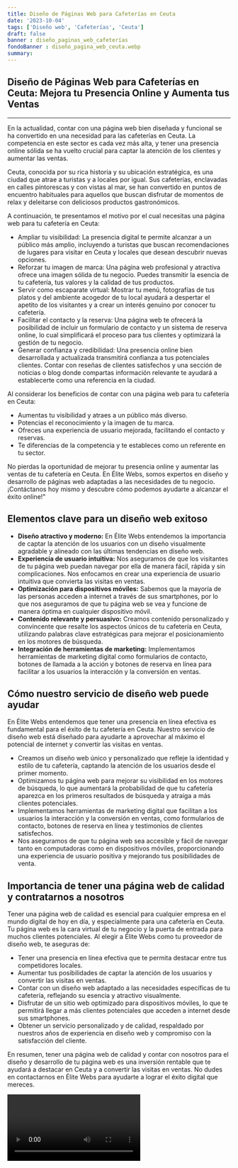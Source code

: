 ```yaml
---
title: Diseño de Páginas Web para Cafeterías en Ceuta
date: '2023-10-04'
tags: ['Diseño web', 'Cafeterías', 'Ceuta']
draft: false
banner : diseño_paginas_web_cafeterías
fondoBanner : diseño_pagina_web_ceuta.webp
summary: 
---
```


## Diseño de Páginas Web para Cafeterías en Ceuta: Mejora tu Presencia Online y Aumenta tus Ventas

---

En la actualidad, contar con una página web bien diseñada y funcional se ha convertido en una necesidad para las cafeterías en Ceuta. La competencia en este sector es cada vez más alta, y tener una presencia online sólida se ha vuelto crucial para captar la atención de los clientes y aumentar las ventas.

Ceuta, conocida por su rica historia y su ubicación estratégica, es una ciudad que atrae a turistas y a locales por igual. Sus cafeterías, enclavadas en calles pintorescas y con vistas al mar, se han convertido en puntos de encuentro habituales para aquellos que buscan disfrutar de momentos de relax y deleitarse con deliciosos productos gastronómicos.

A continuación, te presentamos el motivo por el cual necesitas una página web para tu cafetería en Ceuta:

- Ampliar tu visibilidad: La presencia digital te permite alcanzar a un público más amplio, incluyendo a turistas que buscan recomendaciones de lugares para visitar en Ceuta y locales que desean descubrir nuevas opciones.
- Reforzar tu imagen de marca: Una página web profesional y atractiva ofrece una imagen sólida de tu negocio. Puedes transmitir la esencia de tu cafetería, tus valores y la calidad de tus productos.
- Servir como escaparate virtual: Mostrar tu menú, fotografías de tus platos y del ambiente acogedor de tu local ayudará a despertar el apetito de los visitantes y a crear un interés genuino por conocer tu cafetería.
- Facilitar el contacto y la reserva: Una página web te ofrecerá la posibilidad de incluir un formulario de contacto y un sistema de reserva online, lo cual simplificará el proceso para tus clientes y optimizará la gestión de tu negocio.
- Generar confianza y credibilidad: Una presencia online bien desarrollada y actualizada transmitirá confianza a tus potenciales clientes. Contar con reseñas de clientes satisfechos y una sección de noticias o blog donde compartas información relevante te ayudará a establecerte como una referencia en la ciudad.

Al considerar los beneficios de contar con una página web para tu cafetería en Ceuta:

- Aumentas tu visibilidad y atraes a un público más diverso.
- Potencias el reconocimiento y la imagen de tu marca.
- Ofreces una experiencia de usuario mejorada, facilitando el contacto y reservas.
- Te diferencias de la competencia y te estableces como un referente en tu sector.

No pierdas la oportunidad de mejorar tu presencia online y aumentar las ventas de tu cafetería en Ceuta. En Élite Webs, somos expertos en diseño y desarrollo de páginas web adaptadas a las necesidades de tu negocio. ¡Contáctanos hoy mismo y descubre cómo podemos ayudarte a alcanzar el éxito online!"

<GifSeo />

<Cta />

## Elementos clave para un diseño web exitoso

- **Diseño atractivo y moderno:** En Élite Webs entendemos la importancia de captar la atención de los usuarios con un diseño visualmente agradable y alineado con las últimas tendencias en diseño web.
- **Experiencia de usuario intuitiva:** Nos aseguramos de que los visitantes de tu página web puedan navegar por ella de manera fácil, rápida y sin complicaciones. Nos enfocamos en crear una experiencia de usuario intuitiva que convierta las visitas en ventas.
- **Optimización para dispositivos móviles:** Sabemos que la mayoría de las personas acceden a internet a través de sus smartphones, por lo que nos aseguramos de que tu página web se vea y funcione de manera óptima en cualquier dispositivo móvil.
- **Contenido relevante y persuasivo:** Creamos contenido personalizado y convincente que resalte los aspectos únicos de tu cafetería en Ceuta, utilizando palabras clave estratégicas para mejorar el posicionamiento en los motores de búsqueda.
- **Integración de herramientas de marketing:** Implementamos herramientas de marketing digital como formularios de contacto, botones de llamada a la acción y botones de reserva en línea para facilitar a los usuarios la interacción y la conversión en ventas.

## Cómo nuestro servicio de diseño web puede ayudar

En Élite Webs entendemos que tener una presencia en línea efectiva es fundamental para el éxito de tu cafetería en Ceuta. Nuestro servicio de diseño web está diseñado para ayudarte a aprovechar al máximo el potencial de internet y convertir las visitas en ventas.

- Creamos un diseño web único y personalizado que refleje la identidad y estilo de tu cafetería, captando la atención de los usuarios desde el primer momento.
- Optimizamos tu página web para mejorar su visibilidad en los motores de búsqueda, lo que aumentará la probabilidad de que tu cafetería aparezca en los primeros resultados de búsqueda y atraiga a más clientes potenciales.
- Implementamos herramientas de marketing digital que facilitan a los usuarios la interacción y la conversión en ventas, como formularios de contacto, botones de reserva en línea y testimonios de clientes satisfechos.
- Nos aseguramos de que tu página web sea accesible y fácil de navegar tanto en computadoras como en dispositivos móviles, proporcionando una experiencia de usuario positiva y mejorando tus posibilidades de venta.

## Importancia de tener una página web de calidad y contratarnos a nosotros

Tener una página web de calidad es esencial para cualquier empresa en el mundo digital de hoy en día, y especialmente para una cafetería en Ceuta. Tu página web es la cara virtual de tu negocio y la puerta de entrada para muchos clientes potenciales. Al elegir a Élite Webs como tu proveedor de diseño web, te aseguras de:

- Tener una presencia en línea efectiva que te permita destacar entre tus competidores locales.
- Aumentar tus posibilidades de captar la atención de los usuarios y convertir las visitas en ventas.
- Contar con un diseño web adaptado a las necesidades específicas de tu cafetería, reflejando su esencia y atractivo visualmente.
- Disfrutar de un sitio web optimizado para dispositivos móviles, lo que te permitirá llegar a más clientes potenciales que acceden a internet desde sus smartphones.
- Obtener un servicio personalizado y de calidad, respaldado por nuestros años de experiencia en diseño web y compromiso con la satisfacción del cliente.

En resumen, tener una página web de calidad y contar con nosotros para el diseño y desarrollo de tu página web es una inversión rentable que te ayudará a destacar en Ceuta y a convertir las visitas en ventas. No dudes en contactarnos en Élite Webs para ayudarte a lograr el éxito digital que mereces.

<Video />

<CtaBot job='Cafeterías' city='Ceuta'/>

<Gmaps query='Ceuta+españa+maps' />
